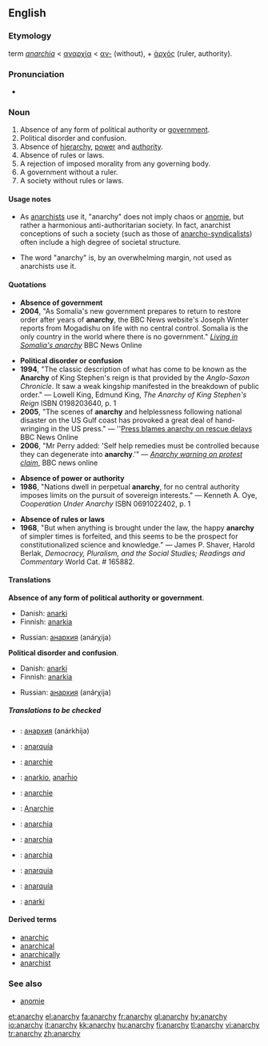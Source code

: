==English==

{{wikipedia}}
===Etymology===
{{NL.}} term ''[[anarchia]]'' < {{Gr.}} [[αναρχία]] < [[α-|αν-]] (without), + [[ἀρχός]] (ruler, authority).

===Pronunciation===
*{{IPA|/ˈænərki/}}

===Noun===
{{en-noun|anarchies|-}}

{{rft|I see only one, perhaps two distinct definitions here, not seven!  The citations given imply there should be only one single definition.}}
# Absence of any form of political authority or [[government]].
# Political disorder and confusion.
# Absence of [[hierarchy]], [[power]] and [[authority]].
# Absence of rules or laws.
# A rejection of imposed morality from any governing body.
# A government without a ruler.
# A society without rules or laws.

====Usage notes====
*As [[w:Anarchism|anarchists]] use it, "anarchy" does not imply chaos or [[anomie]], but rather a harmonious anti-authoritarian society. In fact, anarchist conceptions of such a society (such as those of [[w:Anarcho-syndicalism | anarcho-syndicalists]]) often include a high degree of societal structure.

* The word "anarchy" is, by an overwhelming margin, not used as anarchists use it.

====Quotations====
*'''Absence of government'''
*'''2004''', "As Somalia's new government prepares to return to restore order after years of '''anarchy''', the BBC News website's Joseph Winter reports from Mogadishu on life with no central control.  Somalia is the only country in the world where there is no government." ''[http://news.bbc.co.uk/1/hi/world/africa/4017147.stm Living in Somalia's anarchy]'' BBC News Online

*'''Political disorder or confusion'''
*'''1994''', "The classic description of what has come to be known as the '''Anarchy''' of King Stephen's reign is that provided by the ''Anglo-Saxon Chronicle''.  It saw a weak kingship manifested in the breakdown of public order." &mdash; Lowell King, Edmund King, ''The Anarchy of King Stephen's Reign'' ISBN 0198203640, p. 1
*'''2005''', "The scenes of '''anarchy''' and helplessness following national disaster on the US Gulf coast has provoked a great deal of hand-wringing in the US press." &mdash; ''[http://news.bbc.co.uk/1/hi/world/americas/4208962.stm Press blames anarchy on rescue delays] BBC News Online
*'''2006''', "Mr Perry added: 'Self help remedies must be controlled because they can degenerate into '''anarchy'''.'" &mdash; ''[http://news.bbc.co.uk/1/hi/uk_politics/4739946.stm Anarchy warning on protest claim]'', BBC news online

*'''Absence of power or authority'''
*'''1986''', "Nations dwell in perpetual '''anarchy''', for no central authority imposes limits on the pursuit of sovereign interests." &mdash; Kenneth A. Oye, ''Cooperation Under Anarchy'' ISBN 0691022402, p. 1

*'''Absence of rules or laws'''
*'''1968''', "But when anything is brought under the law, the happy '''anarchy''' of simpler times is forfeited, and this seems to be the prospect for constitutionalized science and knowledge." &mdash; James P. Shaver, Harold Berlak, ''Democracy, Pluralism, and the Social Studies; Readings and Commentary'' World Cat. # 165882.

====Translations====
;'''Absence of any form of political authority or government'''.
{{top}}
*Danish: [[anarki]]
*Finnish: [[anarkia]]
{{mid}}
*Russian: [[анархия]] (anárχija) {{f}}
{{bottom}}

;'''Political disorder and confusion'''.
{{top}}
*Danish: [[anarki]]
*Finnish: [[anarkia]]
{{mid}}
*Russian: [[анархия]] (anárχija) {{f}}
{{bottom}}

=====Translations to be checked=====
{{checktrans}}
{{trans-top}}
*{{ttbc|Bulgarian}}: [[анархия]] (anárkhija) {{f}} {{l}}
*{{ttbc|Catalan}}: [[anarquía]] {{f}}
*{{ttbc|Dutch}}: [[anarchie]] {{f}}
*{{ttbc|Esperanto}}: [[anarkio]], [[anarĥio]]
*{{ttbc|French}}: [[anarchie]] {{f}}
*{{ttbc|German}}: [[Anarchie]] {{f}}
*{{ttbc|Italian}}: [[anarchia]] {{f}}
{{trans-mid}}
*{{ttbc|Latin}}: [[anarchia]] {{f}}
*{{ttbc|Polish}}: [[anarchia]] {{f}}
*{{ttbc|Portuguese}}: [[anarquia]] {{f}}
*{{ttbc|Spanish}}: [[anarquía]] {{f}}
*{{ttbc|Swedish}}: [[anarki]]
{{trans-bottom}}

====Derived terms====
*[[anarchic]]
*[[anarchical]]
*[[anarchically]]
*[[anarchist]]

===See also===
*[[anomie]]

[[et:anarchy]]
[[el:anarchy]]
[[fa:anarchy]]
[[fr:anarchy]]
[[gl:anarchy]]
[[hy:anarchy]]
[[io:anarchy]]
[[it:anarchy]]
[[kk:anarchy]]
[[hu:anarchy]]
[[fi:anarchy]]
[[tl:anarchy]]
[[vi:anarchy]]
[[tr:anarchy]]
[[zh:anarchy]]